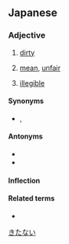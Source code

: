 ==Japanese==
{{ja-kanjitab|きたな|sort=きたない|yomi=kun}}

===Adjective===
{{ja-adj|infl=i|きたない|kyu=污い}}

# [[dirty]]
#: {{ja-usex|'''汚い'''シャツ|'''きたない''' シャツ|a '''dirty''' shirt}}
# [[mean]], [[unfair]]
#: {{ja-usex|'''汚い'''方法|'''きたない''' ほうほう|a '''mean''' method}}
# [[illegible]]
#: {{ja-usex|'''汚い'''字|'''きたない''' じ|an '''illegible''' letter}}

====Synonyms====
* {{sense|mean}} {{ja-r|卑しい|いやし.い}}, {{ja-r|醜い|みにくい}}

====Antonyms====
* {{ja-r|清い|きよい}}
* {{ja-r|奇麗|きれい}}

====Inflection====
{{ja-i|きたな}}

====Related terms====
* {{ja-r|汚れる|よごれる}}

[[Category:Japanese basic words|きたない]]